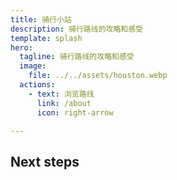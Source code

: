 ```yaml
---
title: 骑行小站
description: 骑行路线的攻略和感受
template: splash
hero:
  tagline: 骑行路线的攻略和感受
  image:
    file: ../../assets/houston.webp
  actions:
    - text: 浏览路线
      link: /about
      icon: right-arrow

---
```



## Next steps

<CardGrid>
	<LinkCard 
	title="国道318" 
	href='/我的骑行/01-g318成都至拉萨/d00我从成都骑到了拉萨'
	description='中国最美丽的景观大道'>
	</LinkCard>
	<LinkCard 
	title="骑行岷江" 
	href='/我的骑行/07-骑行岷江/骑行岷江/'
	description='一条滋润了成都的大河'>
	</LinkCard>	
	<LinkCard 
	title="沿河骑行" 
	href='/我的骑行/03-成都沿河骑行/'
	description='成都是一个河流城市'>
	</LinkCard>	
	<LinkCard 
	title="环海南岛" 
	href='/我的骑行/05-环海南岛骑行/环岛归来说环岛/'
	description='多年以前的快乐旅程'>
	</LinkCard>
</CardGrid>
